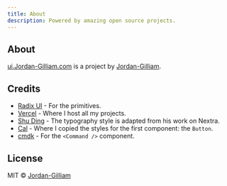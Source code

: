 ```yaml
---
title: About
description: Powered by amazing open source projects.
---
```


## About

[ui.Jordan-Gilliam.com](https://ui.Jordan-Gilliam.com) is a project by [Jordan-Gilliam](https://Jordan-Gilliam.com).

## Credits

- [Radix UI](https://radix-ui.com) - For the primitives.
- [Vercel](https://vercel.com) - Where I host all my projects.
- [Shu Ding](https://shud.in) - The typography style is adapted from his work on Nextra.
- [Cal](https://cal.com) - Where I copied the styles for the first component: the `Button`.
- [cmdk](https://cmdk.paco.me) - For the `<Command />` component.

## License

MIT © [Jordan-Gilliam](https://Jordan-Gilliam.com)
